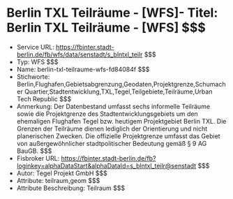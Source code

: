 # Berlin TXL Teilräume - [WFS]- Titel: Berlin TXL Teilräume - [WFS] $$$
- Service URL: https://fbinter.stadt-berlin.de/fb/wfs/data/senstadt/s_blntxl_teilr $$$
- Typ: WFS $$$
- Name: berlin-txl-teilraume-wfs-fd84084f $$$
- Stichworte: Berlin,Flughafen,Gebietsabgrenzung,Geodaten,Projektgrenze,Schumacher Quartier,Stadtentwicklung,TXL,Tegel,Teilgebiete,Teilräume,Urban Tech Republic $$$
- Anmerkung: Der Datenbestand umfasst sechs informelle Teilräume sowie die Projektgrenze des Stadtentwicklungsgebiets um den ehemaligen Flughafen Tegel bzw. heutigem Projektgebiet Berlin TXL. Die Grenzen der Teilräume dienen lediglich der Orientierung und nicht planerischen Zwecken. 
Die offizielle Projektgrenze umfasst das Gebiet von außergewöhnlicher stadtpolitischer Bedeutung gemäß § 9 AG BauGB. $$$
- Fisbroker URL: https://fbinter.stadt-berlin.de/fb?loginkey=alphaDataStart&alphaDataId=s_blntxl_teilr@senstadt $$$
- Autor: Tegel Projekt GmbH $$$
- Attribute: teilraum,geom $$$
- Attribute Beschreibung: Teilraum $$$
